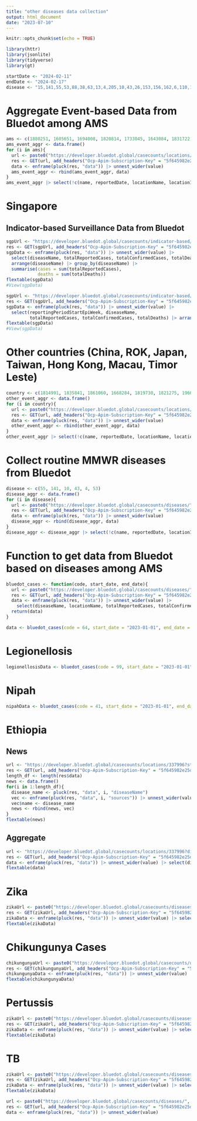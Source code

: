 ```yaml
---
title: "other diseases data collection"
output: html_document
date: "2023-07-10"
---
```


```r
knitr::opts_chunk$set(echo = TRUE)
```

```r
library(httr)
library(jsonlite)
library(tidyverse)
library(gt)
```

```r
startDate <- "2024-02-11"
endDate <- "2024-02-17"
disease <- "15,141,55,53,88,38,63,13,4,205,10,43,26,153,156,162,6,110,113,136,212,215,216,224,264,200,41,40,39,37,64,239,47"
```

# Aggregate Event-based Data from Bluedot among AMS
```r
ams <- c(1880251, 1605651, 1694008, 1820814, 1733045, 1643084, 1831722, 1327865, 1655842, 1562822)
ams_event_aggr <- data.frame()
for (i in ams){
  url <- paste0("https://developer.bluedot.global/casecounts/locations/", i, "?diseaseIds=", disease, "&startDate=", startDate, "&endDate=", endDate, "&isAggregated=true&includeSources=false&api-version=v1")
  res <- GET(url, add_headers("Ocp-Apim-Subscription-Key" = "5f645982e25d4a729d7292b890a8ed31", "Cache-Control" = "no-cache")) |> content()
  data <- enframe(pluck(res, "data")) |> unnest_wider(value)
  ams_event_aggr <- rbind(ams_event_aggr, data)
}
ams_event_aggr |> select(!c(name, reportedDate, locationName, locationId, latitude, longitude, locationType, sources)) |> gt()
```


# Singapore
## Indicator-based Surveillance Data from Bluedot
```r
sgpUrl <- "https://developer.bluedot.global/casecounts/indicator-based/?locationIds=1880251&startDate=2023-01-01&sourceOrgNames=Ministry%20of%20Health%20Singapore&api-version=v1"
res <- GET(sgpUrl, add_headers("Ocp-Apim-Subscription-Key" = "5f645982e25d4a729d7292b890a8ed31", "Cache-Control" = "no-cache")) |> content()
sgpData <- enframe(pluck(res, "data")) |> unnest_wider(value) |> 
  select(diseaseName, totalReportedCases, totalConfirmedCases, totalDeaths) |>
  arrange(diseaseName) |> group_by(diseaseName) |> 
  summarise(cases = sum(totalReportedCases),
            deaths = sum(totalDeaths))
flextable(sgpData)
#View(sgpData)
```

```r
sgpUrl <- "https://developer.bluedot.global/casecounts/indicator-based/?locationIds=1880251&startDate=2023-12-03&sourceOrgNames=Ministry%20of%20Health%20Singapore&api-version=v1"
res <- GET(sgpUrl, add_headers("Ocp-Apim-Subscription-Key" = "5f645982e25d4a729d7292b890a8ed31", "Cache-Control" = "no-cache")) |> content()
sgpData <- enframe(pluck(res, "data")) |> unnest_wider(value) |> 
  select(reportingPeriodStartEpiWeek, diseaseName, 
         totalReportedCases, totalConfirmedCases, totalDeaths) |> arrange(diseaseName)
flextable(sgpData)
#View(sgpData)
```

# Other countries (China, ROK, Japan, Taiwan, Hong Kong, Macau, Timor Leste)
```r
country <- c(1814991, 1835841, 1861060, 1668284, 1819730, 1821275, 1966436)
other_event_aggr <- data.frame()
for (i in country){
  url <- paste0("https://developer.bluedot.global/casecounts/locations/", i, "?diseaseIds=", disease, "&startDate=", startDate, "&endDate=", endDate, "&isAggregated=true&includeSources=false&api-version=v1")
  res <- GET(url, add_headers("Ocp-Apim-Subscription-Key" = "5f645982e25d4a729d7292b890a8ed31", "Cache-Control" = "no-cache")) |> content()
  data <- enframe(pluck(res, "data")) |> unnest_wider(value)
  other_event_aggr <- rbind(other_event_aggr, data)
}
other_event_aggr |> select(!c(name, reportedDate, locationName, locationId, latitude, longitude, locationType, sources)) |> gt()
```

# Collect routine MMWR diseases from Bluedot
```r
disease <- c(55, 141, 10, 43, 4, 53)
disease_aggr <- data.frame()
for (i in disease){
  url <- paste0("https://developer.bluedot.global/casecounts/diseases/", i, "?locationIds=1880251,1605651,1694008,1820814,1733045,1643084,1831722,1327865,1655842,1562822&startDate=2023-01-01&endDate=", endDate, "&isAggregated=true&api-version=v1")
  res <- GET(url, add_headers("Ocp-Apim-Subscription-Key" = "5f645982e25d4a729d7292b890a8ed31", "Cache-Control" = "no-cache")) |> content()
  data <- enframe(pluck(res, "data")) |> unnest_wider(value)
  disease_aggr <- rbind(disease_aggr, data)
}
disease_aggr <- disease_aggr |> select(!c(name, reportedDate, locationId, locationName, latitude, longitude, locationType, sources))
```

# Function to get data from Bluedot based on diseases among AMS
```r
bluedot_cases <- function(code, start_date, end_date){
  url <- paste0("https://developer.bluedot.global/casecounts/diseases/", code, "?locationIds=1880251,1605651,1694008,1820814,1733045,1643084,1831722,1327865,1655842,1562822&startDate=", start_date, "&endDate=", end_date, "&isAggregated=true&api-version=v1")
  res <- GET(url, add_headers("Ocp-Apim-Subscription-Key" = "5f645982e25d4a729d7292b890a8ed31", "Cache-Control" = "no-cache")) |> content()
  data <- enframe(pluck(res, "data")) |> unnest_wider(value) |> 
    select(diseaseName, locationName, totalReportedCases, totalConfirmedCases, totalSuspectedCases, totalDeaths)
  return(data)
}
```

```r
data <- bluedot_cases(code = 64, start_date = "2023-01-01", end_date = "2024-01-09")
```

# Legionellosis

```r
legionellosisData <- bluedot_cases(code = 99, start_date = "2023-01-01", end_date = "2023-12-31")
```

# Nipah

```r
nipahData <- bluedot_cases(code = 41, start_date = "2023-01-01", end_date = "2023-12-31")
```

# Ethiopia

## News

```r
url <- "https://developer.bluedot.global/casecounts/locations/337996?startDate=2023-01-01&isAggregated=false&includeSources=true&api-version=v1"
res <- GET(url, add_headers("Ocp-Apim-Subscription-Key" = "5f645982e25d4a729d7292b890a8ed31", "Cache-Control" = "no-cache")) |> content()
length_df <- length(res$data)
news <- data.frame()
for(i in 1:length_df){
  disease_name <- pluck(res, "data", i, "diseaseName")
  vec <- enframe(pluck(res, "data", i, "sources")) |> unnest_wider(value)
  vec$name <- disease_name
  news <- rbind(news, vec)
}
flextable(news)
```

## Aggregate

```r
url <- "https://developer.bluedot.global/casecounts/locations/337996?diseaseIds=&startDate=2023-01-01&isAggregated=true&includeSources=false&api-version=v1"
res <- GET(url, add_headers("Ocp-Apim-Subscription-Key" = "5f645982e25d4a729d7292b890a8ed31", "Cache-Control" = "no-cache")) |> content()
data <- enframe(pluck(res, "data")) |> unnest_wider(value) |> select(diseaseName, countryName, totalReportedCases, totalConfirmedCases, totalSuspectedCases, totalDeaths)
flextable(data)
```

# Zika

```r
zikaUrl <- paste0("https://developer.bluedot.global/casecounts/diseases/88?locationIds=1820814,%201831722,%201643084,%201655842,%201733045,%201327865,%201694008,%201880251,%201605651,%201562822,%201861060,%201835841,%201814991&startDate=2023-09-01&isAggregated=true&api-version=v1")
res <- GET(zikaUrl, add_headers("Ocp-Apim-Subscription-Key" = "5f645982e25d4a729d7292b890a8ed31", "Cache-Control" = "no-cache")) |> content()
zikaData <- enframe(pluck(res, "data")) |> unnest_wider(value) |> select(diseaseName, countryName, totalReportedCases, totalConfirmedCases, totalSuspectedCases, totalDeaths)
flextable(zikaData)
```

# Chikungunya Cases

```r
chikungunyaUrl <- paste0("https://developer.bluedot.global/casecounts/diseases/53?locationIds=1820814,%201831722,%201643084,%201655842,%201733045,%201327865,%201694008,%201880251,%201605651,%201562822,%201861060,%201835841,%201814991&startDate=2023-01-01&endDate=", endDate, "&isAggregated=true&api-version=v1")
res <- GET(chikungunyaUrl, add_headers("Ocp-Apim-Subscription-Key" = "5f645982e25d4a729d7292b890a8ed31", "Cache-Control" = "no-cache")) |> content()
chikungunyaData <- enframe(pluck(res, "data")) |> unnest_wider(value) |> select(diseaseName, countryName, totalReportedCases, totalConfirmedCases, totalSuspectedCases, totalDeaths)
flextable(chikungunyaData)
```

# Pertussis

```r
zikaUrl <- paste0("https://developer.bluedot.global/casecounts/diseases/13?locationIds=1820814,%201831722,%201643084,%201655842,%201733045,%201327865,%201694008,%201880251,%201605651,%201562822,%201861060,%201835841,%201814991&startDate=2023-11-01&isAggregated=true&api-version=v1")
res <- GET(zikaUrl, add_headers("Ocp-Apim-Subscription-Key" = "5f645982e25d4a729d7292b890a8ed31", "Cache-Control" = "no-cache")) |> content()
zikaData <- enframe(pluck(res, "data")) |> unnest_wider(value) |> select(diseaseName, countryName, totalReportedCases, totalConfirmedCases, totalSuspectedCases, totalDeaths)
flextable(zikaData)
```

# TB

```r
zikaUrl <- paste0("https://developer.bluedot.global/casecounts/diseases/7?locationIds=1820814,%201831722,%201643084,%201655842,%201733045,%201327865,%201694008,%201880251,%201605651,%201562822,%201861060,%201835841,%201814991&startDate=2023-11-01&isAggregated=true&api-version=v1")
res <- GET(zikaUrl, add_headers("Ocp-Apim-Subscription-Key" = "5f645982e25d4a729d7292b890a8ed31", "Cache-Control" = "no-cache")) |> content()
zikaData <- enframe(pluck(res, "data")) |> unnest_wider(value) |> select(diseaseName, countryName, totalReportedCases, totalConfirmedCases, totalSuspectedCases, totalDeaths)
flextable(zikaData)
```

```r
url <- paste0("https://developer.bluedot.global/casecounts/diseases/", 88, "?locationIds=1966436&startDate=", startDate, "&endDate=", endDate, "&isAggregated=false&includeSources=false&api-version=v1")
res <- GET(url, add_headers("Ocp-Apim-Subscription-Key" = "5f645982e25d4a729d7292b890a8ed31", "Cache-Control" = "no-cache")) |> content()
data <- enframe(pluck(res, "data")) |> unnest_wider(value)
```


